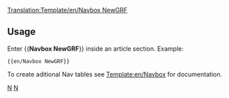 <noinclude>[[Translation:Template/en/Navbox NewGRF]]</noinclude><noinclude></noinclude>{{en/Navbox|navbar = off
|state = off

|name  = NewGRF
|group1 = NewGRF
|list1  = {{en/nowrap begin}} [[en/Manual/NewGRF|General Documentation]] <!--[[NewGRF Documentation]]
                 -->{{en/·w}} [[en/NewGRF Features|Features]] <!--
                 -->{{en/·w}} [[en/NewGRF TODO|ToDo list]] <!--
                 -->{{en/·w}} [[en/NewGRF Settings|Settings]] <!--
                 -->{{en/·w}} [[en/Community/NewGRF/NewGRF List|List of working NewGRF]] <!--
                 -->{{en/·w}} [[en/Archive/Lists/NewGRF Sets|List of NewGRF Sets]]<!--
                 -->{{en/·w}} [[en/Archive/Community/NewGRF FAQ|FAQ]] {{en/nowrap end}}
}}
<noinclude>
==Usage==
Enter <nowiki>{{</nowiki>'''Navbox NewGRF'''<nowiki>}}</nowiki> inside an article section. Example:
<pre>{{en/Navbox NewGRF}}</pre>

To create aditional Nav tables see [[Template:en/Navbox]] for documentation.
[[Category:en/Templates|N]][[Category:en/Navigation|N]]
</noinclude>